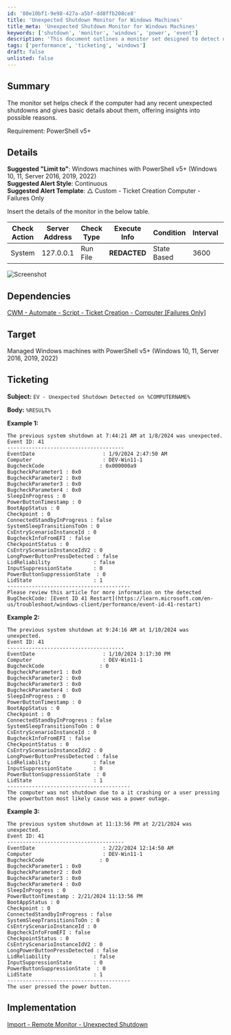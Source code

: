 ```yaml
---
id: '80e10bf1-9e98-427a-a5bf-dd8ffb208ce8'
title: 'Unexpected Shutdown Monitor for Windows Machines'
title_meta: 'Unexpected Shutdown Monitor for Windows Machines'
keywords: ['shutdown', 'monitor', 'windows', 'power', 'event']
description: 'This document outlines a monitor set designed to detect unexpected shutdowns on Windows machines running PowerShell v5 or higher. It provides detailed insights into the shutdown events, including potential causes and ticketing information for alerts.'
tags: ['performance', 'ticketing', 'windows']
draft: false
unlisted: false
---
```

## Summary

The monitor set helps check if the computer had any recent unexpected shutdowns and gives basic details about them, offering insights into possible reasons.

Requirement: PowerShell v5+

## Details

**Suggested "Limit to"**: Windows machines with PowerShell v5+ (Windows 10, 11, Server 2016, 2019, 2022)  
**Suggested Alert Style**: Continuous  
**Suggested Alert Template**: △ Custom - Ticket Creation Computer - Failures Only  

Insert the details of the monitor in the below table.

| Check Action | Server Address | Check Type | Execute Info | Condition | Interval | Result |
|--------------|----------------|------------|---------------|-----------|----------|--------|
| System       | 127.0.0.1      | Run File   | **REDACTED**  | State Based| 3600     | \<Screenshot Below> |

![Screenshot](../../../static/img/Unexpected-Shutdown/image_1.png)

## Dependencies

[CWM - Automate - Script - Ticket Creation - Computer [Failures Only]](https://proval.itglue.com/DOC-5078775-13459854)

## Target

Managed Windows machines with PowerShell v5+ (Windows 10, 11, Server 2016, 2019, 2022)

## Ticketing

**Subject:** `EV - Unexpected Shutdown Detected on %COMPUTERNAME%`

**Body:** `%RESULT%`

**Example 1:**

```
The previous system shutdown at 7:44:21 AM at ‎1/‎8/‎2024 was unexpected.
Event ID: 41
--------------------------------------
EventDate                      : 1/9/2024 2:47:50 AM
Computer                       : DEV-Win11-1
BugcheckCode                  : 0x000000a9
BugcheckParameter1 : 0x0
BugcheckParameter2 : 0x0
BugcheckParameter3 : 0x0
BugcheckParameter4 : 0x0
SleepInProgress : 0
PowerButtonTimestamp : 0
BootAppStatus : 0
Checkpoint : 0
ConnectedStandbyInProgress : false
SystemSleepTransitionsToOn : 0
CsEntryScenarioInstanceId : 0
BugcheckInfoFromEFI : false
CheckpointStatus : 0
CsEntryScenarioInstanceIdV2 : 0
LongPowerButtonPressDetected : false
LidReliability              : false
InputSuppressionState       : 0
PowerButtonSuppressionState  : 0
LidState                    : 1
----------------------------------------
Please review this article for more information on the detected BugCheckCode: [Event ID 41 Restart](https://learn.microsoft.com/en-us/troubleshoot/windows-client/performance/event-id-41-restart)
```

**Example 2:**

```
The previous system shutdown at 9:24:16 AM at ‎1/‎10/‎2024 was unexpected.
Event ID: 41
--------------------------------------
EventDate                      : 1/10/2024 3:17:30 PM
Computer                       : DEV-Win11-1
BugcheckCode                  : 0
BugcheckParameter1 : 0x0
BugcheckParameter2 : 0x0
BugcheckParameter3 : 0x0
BugcheckParameter4 : 0x0
SleepInProgress : 0
PowerButtonTimestamp : 0
BootAppStatus : 0
Checkpoint : 0
ConnectedStandbyInProgress : false
SystemSleepTransitionsToOn : 0
CsEntryScenarioInstanceId : 0
BugcheckInfoFromEFI : false
CheckpointStatus : 0
CsEntryScenarioInstanceIdV2 : 0
LongPowerButtonPressDetected : false
LidReliability              : false
InputSuppressionState       : 0
PowerButtonSuppressionState  : 0
LidState                    : 1
----------------------------------------
The computer was not shutdown due to a it crashing or a user pressing the powerbutton most likely cause was a power outage.
```

**Example 3:**

```
The previous system shutdown at 11:13:56 PM at ‎2/‎21/‎2024 was unexpected.
Event ID: 41
--------------------------------------
EventDate                      : 2/22/2024 12:14:50 AM
Computer                       : DEV-Win11-1
BugcheckCode                  : 0
BugcheckParameter1 : 0x0
BugcheckParameter2 : 0x0
BugcheckParameter3 : 0x0
BugcheckParameter4 : 0x0
SleepInProgress : 0
PowerButtonTimestamp : 2/21/2024 11:13:56 PM
BootAppStatus : 0
Checkpoint : 0
ConnectedStandbyInProgress : false
SystemSleepTransitionsToOn : 0
CsEntryScenarioInstanceId : 0
BugcheckInfoFromEFI : false
CheckpointStatus : 0
CsEntryScenarioInstanceIdV2 : 0
LongPowerButtonPressDetected : false
LidReliability              : false
InputSuppressionState       : 0
PowerButtonSuppressionState  : 0
LidState                    : 1
----------------------------------------
The user pressed the power button.
```

## Implementation

[Import - Remote Monitor - Unexpected Shutdown](https://proval.itglue.com/DOC-5078775-14936355)













